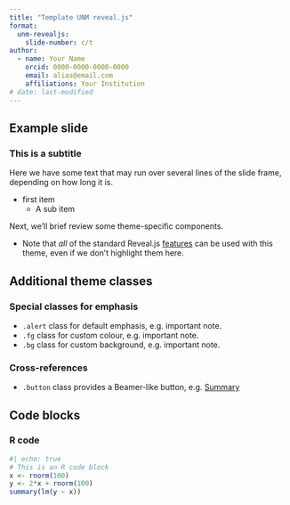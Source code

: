 ```yaml
---
title: "Template UNM reveal.js"
format: 
  unm-revealjs:
    slide-number: c/t
author:
  - name: Your Name
    orcid: 0000-0000-0000-0000
    email: alias@email.com
    affiliations: Your Institution
# date: last-modified 
---
```


## Example slide

### This is a subtitle

Here we have some text that may run over several lines of the slide frame,
depending on how long it is.

- first item 
    - A sub item

Next, we'll brief review some theme-specific components.

- Note that _all_ of the standard Reveal.js
[features](https://quarto.org/docs/presentations/revealjs/)
can be used with this theme, even if we don't highlight them here.

## Additional theme classes

### Special classes for emphasis

- `.alert` class for default emphasis, e.g. [important note]{.alert}.
- `.fg` class for custom colour, e.g. [important note]{.fg style="--col: #e64173"}.
- `.bg` class for custom background, e.g. [important note]{.bg style="--col: #e64173"}.

### Cross-references

- `.button` class provides a Beamer-like button, e.g.
[[Summary]{.button}](#sec-summary)


## Code blocks {.code-slide}

### R code

```r
#| echo: true
# This is an R code block
x <- rnorm(100)
y <- 2*x + rnorm(100)
summary(lm(y ~ x))
``` 